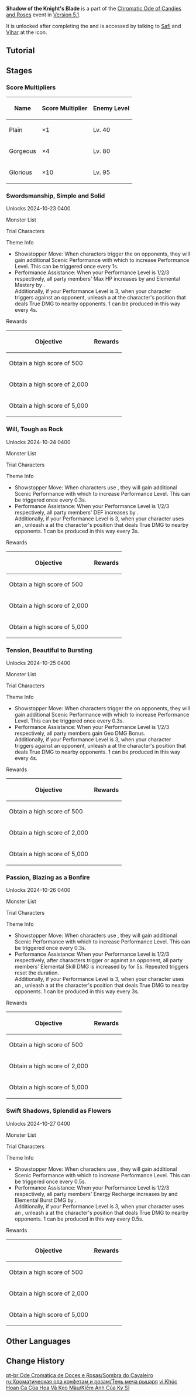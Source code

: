 {{Event Tabs
|subpage1 = Rocking Carriage
|subpage2 = Interreflection of Reality and Dreams
|subpage3 = Shadow of the Knight's Blade
}}
{{Event
|name              = Shadow of the Knight's Blade
|image             = Shadow of the Knight's Blade.png
|type              = In-Game
|group             = Sub
|group2            = Trial
|time_known        = yes
|time_start        = 2024-10-23 10:00:00
|time_end          = 2024-11-07 03:59:59
}}
'''Shadow of the Knight's Blade''' is a part of the [[Chromatic Ode of Candies and Roses]] event in [[Version 5.1]].

It is unlocked after completing the {{Quest|Shadow of the Knight's Blade}} and is accessed by talking to [[Safi]] and [[Vihar]] at the {{Icon|Dialogue Shadow of the Knight's Blade}} icon.

==Tutorial==
{{Tutorial
|image1   = Tutorial Chromatic Ode of Candies and Roses Shadow of the Knight's Blade 1.png
|text1    = During "Shadow of the Knight's Blade," defeat as many enemies as possible {{Color|help|within the time limit}} to obtain the highest possible score.<br>You may claim the rewards corresponding to the highest score obtained in the stage.
|image2   = Tutorial Chromatic Ode of Candies and Roses Shadow of the Knight's Blade 2.png
|text2    = Defeat opponents or use specific {{Color|help|Showstopper Moves}} to accumulate {{Color|help|Scenic Performance}}. Once you gain a certain amount of {{Color|help|Scenic Performance}}, you can increase your {{Color|help|Performance Level}}, granting you more powerful buffs.
}}

==Stages==
{{Description|A booth set by Vihar and the researcher Safi specifically to take Knight of Flowers-themed photos. It has a lot of props and photographic equipment laid out...|Map Marker Description}}

===Score Multipliers===
{|class="article-table"
!Name
!Score Multiplier
!Enemy Level
|-
|Plain
|&times;1
|Lv. 40
|-
|Gorgeous
|&times;4
|Lv. 80
|-
|Glorious
|&times;10
|Lv. 95
|}

===Swordsmanship, Simple and Solid===
{{Description|Legends say the Knight of Flowers drilled the basics every day, familiarizing himself with the properties of every element. If one hones simple techniques to perfection, any enemy can be dealt with, no matter how tricky...}}
Unlocks 2024-10-23 04{{Colon}}00

;Monster List
{{Card List|delim=;|type=Enemy|show_caption=1|Kairagi: Dancing Thunder; Nobushi: Jintouban; Kairagi: Fiery Might; Nobushi: Kikouban; Tepetlisaurus; Tepetlisaur Whelp; Construction Specialist Mek - Ousia; Geological Survey Mek - Ousia; Construction Specialist Mek - Pneuma; Geological Survey Mek - Pneuma}}

;Trial Characters
{{Card List|delim=;|text=Lv. 80|Xilonen; Mualani; Xiangling}}

;Theme Info
* Showstopper Move: When characters trigger the {{Color|help|Vaporize reaction}} on opponents, they will gain additional Scenic Performance with which to increase Performance Level. This can be triggered once every 1s.
* Performance Assistance: When your Performance Level is 1/2/3 respectively, all party members' Max HP increases by {{Color|help|20%/50%/100%}} and Elemental Mastery by {{Color|help|60/150/300}}.<br>Additionally, if your Performance Level is 3, when your character triggers {{Color|help|Vaporize}} against an opponent, unleash a {{Color|help|Knightwave}} at the character's position that deals True DMG to nearby opponents. 1 {{Color|help|Knightwave}} can be produced in this way every 4s.

;Rewards
{|class="article-table"
!Objective
!Rewards
|-
|Obtain a high score of 500
|{{Card List|delim=;|Primogem*40;Festive Fervor*30;Silver Talisman of the Forest Dew*3}}
|-
|Obtain a high score of 2,000
|{{Card List|delim=;|Festive Fervor*20;Iron Talisman of the Forest Dew*5;Mystic Enhancement Ore*5}}
|-
|Obtain a high score of 5,000
|{{Card List|delim=;|Festive Fervor*20;Copper Talisman of the Forest Dew*5;Mystic Enhancement Ore*5}}
|}

===Will, Tough as Rock===
{{Description|Technique is not the only critical skill; so too is a fighting will. In many stories, the Knight of Flowers stands alone against vast hordes of foes, yet maintains a perfectly impenetrable defense, holding out with determination until victory is achieved...}}
Unlocks 2024-10-24 04{{Colon}}00

;Monster List
{{Card List|delim=;|type=Enemy|show_caption=1|Yumkasaurus Warrior: Whirling Leaves; Koholasaurus Warrior: Waveshuttler; Yumkasaurus Warrior: Flowing Skyfire; Koholasaurus Warrior: Reefsplitter; Eremite Desert Clearwater; Eremite Sunfrost; Eremite Daythunder; Primordial Bathysmal Vishap}}

;Trial Characters
{{Card List|delim=;|text=Lv. 80|Chiori; Arataki Itto; Gorou}}

;Theme Info
* Showstopper Move: When characters use {{Color|help|Elemental Skills}}, they will gain additional Scenic Performance with which to increase Performance Level. This can be triggered once every 0.3s.
* Performance Assistance: When your Performance Level is 1/2/3 respectively, all party members' DEF increases by {{Color|help|40%/100%/200%}}.<br>Additionally, if your Performance Level is 3, when your character uses an {{Color|help|Elemental Skill}}, unleash a {{Color|help|Knightwave}} at the character's position that deals True DMG to nearby opponents. 1 {{Color|help|Knightwave}} can be produced in this way every 3s.

;Rewards
{|class="article-table"
!Objective
!Rewards
|-
|Obtain a high score of 500
|{{Card List|delim=;|Primogem*40;Festive Fervor*30;Hero's Wit*5}}
|-
|Obtain a high score of 2,000
|{{Card List|delim=;|Festive Fervor*20;Mora*50,000;Mystic Enhancement Ore*5}}
|-
|Obtain a high score of 5,000
|{{Card List|delim=;|Festive Fervor*20;Mora*20,000;Mystic Enhancement Ore*5}}
|}

===Tension, Beautiful to Bursting===
{{Description|You must master the tenacity of the wild grass that grows and the vines that climb as well as the strength and stability of stone, with both pliability and power&mdash; In some works, when faced with powerful adaptable foes, the Knight of Flowers would make use of flexible and magnificent strategies to crack their defenses open before delivering a formidable dead-on blow...}}
Unlocks 2024-10-25 04{{Colon}}00

;Monster List
{{Card List|delim=;|type=Enemy|show_caption=1|Large Electro Slime; Large Pyro Slime; Large Hydro Slime; Mutant Electro Slime; Praetorian Golem; Hydro Hilichurl Rogue}}

;Trial Characters
{{Card List|delim=;|text=Lv. 80|Xilonen; Navia; Fischl}}

;Theme Info
* Showstopper Move: When characters trigger the {{Color|help|Crystallize reaction}} on opponents, they will gain additional Scenic Performance with which to increase Performance Level. This can be triggered once every 0.3s.
* Performance Assistance: When your Performance Level is 1/2/3 respectively, all party members gain {{Color|help|40%/80%/160%}} Geo DMG Bonus.<br>Additionally, if your Performance Level is 3, when your character triggers {{Color|help|Crystallize}} against an opponent, unleash a {{Color|help|Knightwave}} at the character's position that deals True DMG to nearby opponents. 1 {{Color|help|Knightwave}} can be produced in this way every 4s.

;Rewards
{|class="article-table"
!Objective
!Rewards
|-
|Obtain a high score of 500
|{{Card List|delim=;|Primogem*40;Festive Fervor*30;Oasis Garden's Mourning*3}}
|-
|Obtain a high score of 2,000
|{{Card List|delim=;|Festive Fervor*20;Oasis Garden's Kindness*5;Mystic Enhancement Ore*5}}
|-
|Obtain a high score of 5,000
|{{Card List|delim=;|Festive Fervor*20;Oasis Garden's Reminiscence*5;Mystic Enhancement Ore*5}}
|}

===Passion, Blazing as a Bonfire===
{{Description|The combination of greenery and the light of flames often strongly reminds people of incredibly strong vitality. In many fairy tales, such descriptions are used to describe the passion of the Knight of Flowers in pursuing his enemies, and through the liberal usage of Pyro in battle was this burning passion manifested to its fullest.}}
Unlocks 2024-10-26 04{{Colon}}00

;Monster List
{{Card List|delim=;|type=Enemy|show_caption=1|Ruin Drake: Skywatch; Eremite Stone Enchanter; Mirror Maiden}}

;Trial Characters
{{Card List|delim=;|text=Lv. 80|Kinich; Emilie; Thoma}}

;Theme Info
* Showstopper Move: When characters use {{Color|help|Elemental Skills}}, they will gain additional Scenic Performance with which to increase Performance Level. This can be triggered once every 0.3s.
* Performance Assistance: When your Performance Level is 1/2/3 respectively, after characters trigger {{Color|help|Burning}} or {{Color|help|Burgeon}} against an opponent, all party members' Elemental Skill DMG is increased by {{Color|help|30%/75%/150%}} for 5s. Repeated triggers reset the duration.<br>Additionally, if your Performance Level is 3, when your character uses an {{Color|help|Elemental Skill}}, unleash a {{Color|help|Knightwave}} at the character's position that deals True DMG to nearby opponents. 1 {{Color|help|Knightwave}} can be produced in this way every 3s.

;Rewards
{|class="article-table"
!Objective
!Rewards
|-
|Obtain a high score of 500
|{{Card List|delim=;|Primogem*40;Festive Fervor*30;Hero's Wit*5}}
|-
|Obtain a high score of 2,000
|{{Card List|delim=;|Festive Fervor*20;Mora*50,000;Mystic Enhancement Ore*5}}
|-
|Obtain a high score of 5,000
|{{Card List|delim=;|Festive Fervor*20;Mora*20,000;Mystic Enhancement Ore*5}}
|}

===Swift Shadows, Splendid as Flowers===
{{Description|Just as flowers bloom across the land, in fairytales the Knight of Flowers traverses all of Sumeru, swiftly cleansing the land of monsters and the wicked. Inspired by such tales, many a child resolves to follow in the Knight's footsteps...}}
Unlocks 2024-10-27 04{{Colon}}00

;Monster List
{{Card List|delim=;|type=Enemy|show_caption=1|Primal Construct: Reshaper; Primal Construct: Prospector; Ruin Grader; Ruin Drake: Earthguard}}

;Trial Characters
{{Card List|delim=;|text=Lv. 80|Xilonen; Raiden Shogun; Xingqiu}}

;Theme Info
* Showstopper Move: When characters use {{Color|help|Elemental Bursts}}, they will gain additional Scenic Performance with which to increase Performance Level. This can be triggered once every 0.5s.
* Performance Assistance: When your Performance Level is 1/2/3 respectively, all party members' Energy Recharge increases by {{Color|help|10%/30%/60%}} and Elemental Burst DMG by {{Color|help|20%/50%/100%}}.<br>Additionally, if your Performance Level is 3, when your character uses an {{Color|help|Elemental Burst}}, unleash a {{Color|help|Knightwave}} at the character's position that deals True DMG to nearby opponents. 1 {{Color|help|Knightwave}} can be produced in this way every 0.5s.

;Rewards
{|class="article-table"
!Objective
!Rewards
|-
|Obtain a high score of 500
|{{Card List|delim=;|Primogem*40;Festive Fervor*30;Dream of Scorching Might*3}}
|-
|Obtain a high score of 2,000
|{{Card List|delim=;|Festive Fervor*20;Remnant Glow of Scorching Might*5;Mystic Enhancement Ore*5}}
|-
|Obtain a high score of 5,000
|{{Card List|delim=;|Festive Fervor*20;Echo of Scorching Might*5;Mystic Enhancement Ore*5}}
|}

==Other Languages==
{{Other Languages
|en       = Shadow of the Knight's Blade
|zhs      = 骑士的剑影
|zhs_rm   = 
|zht      = 騎士的劍影
|zht_rm   = 
|zh_tl    = 
|ja       = 騎士の剣光
|ja_rm    = Kishi no Kenkou
|ja_tl    = Shimmer of the Knight's Blade
|ko       = 기사의 검
|ko_tl    = 
|es       = Sombra de la espada caballeresca
|es_tl    = Shadow of the Knightly Sword
|fr       = Ombre de la lame du chevalier
|fr_tl    = Shadow of the Knight's Blade
|ru       = Тень меча рыцаря
|ru_tl    = Shadow of the Knight's Sword
|th       = เงาดาบอัศวิน
|th_rm    = 
|th_tl    = 
|vi       = Kiếm Ảnh Của Kỵ Sĩ
|vi_tl    = 
|de       = Schatten der Ritterklinge
|de_tl    = Shadow of the Knight's Blade
|id       = Bayangan Pedang Kesatria
|id_tl    = Shadow of the Knight's Blade
|pt       = Sombra da Lâmina do Cavaleiro
|pt_tl    = 
|tr       = Şövalye Kılıcının Gölgesi
|tr_tl    = 
|it       = Ombra della lama cavalleresca
|it_tl    = 
}}

==Change History==
{{Change History|5.1}}

[[pt-br:Ode Cromática de Doces e Rosas/Sombra do Cavaleiro]]
[[ru:Хроматическая ода конфетам и розам/Тень меча рыцаря]]
[[vi:Khúc Hoan Ca Của Hoa Và Kẹo Màu/Kiếm Ảnh Của Kỵ Sĩ]]